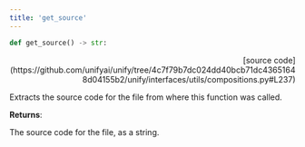 ```yaml
---
title: 'get_source'
---
```


```python
def get_source() -> str:
```

<p align="right">[source code](https://github.com/unifyai/unify/tree/4c7f79b7dc024dd40bcb71dc43651648d04155b2/unify/interfaces/utils/compositions.py#L237)</p>

Extracts the source code for the file from where this function was called.

**Returns**:

The source code for the file, as a string.